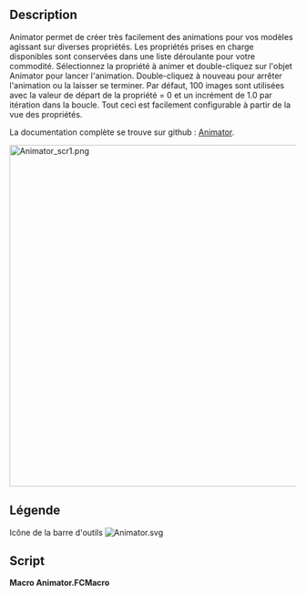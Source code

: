 <languages/>

{{Macro/fr
|Name=Macro Animator
|Icon=Animator.svg
|Description=Anime votre modèle en animant ses propriétés avec cette fonction en Python.
|Author=TheMarkster
|Version=0.2023.09.30c
|Date=2022-09-30
|FCVersion=Versions en Python 3
|Download=[https://wiki.freecad.org/File:Animator.svg Icône de la barre d'outils]
|Links=[https://github.com/mwganson/animator Documentation complète sur Github]
}}

== Description ==

Animator permet de créer très facilement des animations pour vos modèles agissant sur diverses propriétés. Les propriétés prises en charge disponibles sont conservées dans une liste déroulante pour votre commodité. Sélectionnez la propriété à animer et double-cliquez sur l'objet Animator pour lancer l'animation. Double-cliquez à nouveau pour arrêter l'animation ou la laisser se terminer. Par défaut, 100 images sont utilisées avec la valeur de départ de la propriété = 0 et un incrément de 1.0 par itération dans la boucle. Tout ceci est facilement configurable à partir de la vue des propriétés.

La documentation complète se trouve sur github : [https://github.com/mwganson/animator Animator].

[[File:Animator_scr1.png|600px]]
{{Caption|Copie d'écran de la Macro Animator}}

<span id="Legend"></span>
== Légende ==

{{Codeextralink|https://gist.github.com/mwganson/dace9e8dcfd861500647f9405c668358/raw/1ee79040c95862cf416d6fb6e3f7975c1c8a7f74/Animator.FCMacro|Animator.FCMacro}}

Icône de la barre d'outils
[[Image:Animator.svg]]

== Script ==

'''Macro Animator.FCMacro'''

{{CodeDownload|https://gist.github.com/mwganson/dace9e8dcfd861500647f9405c668358|Animator.FCMacro}}